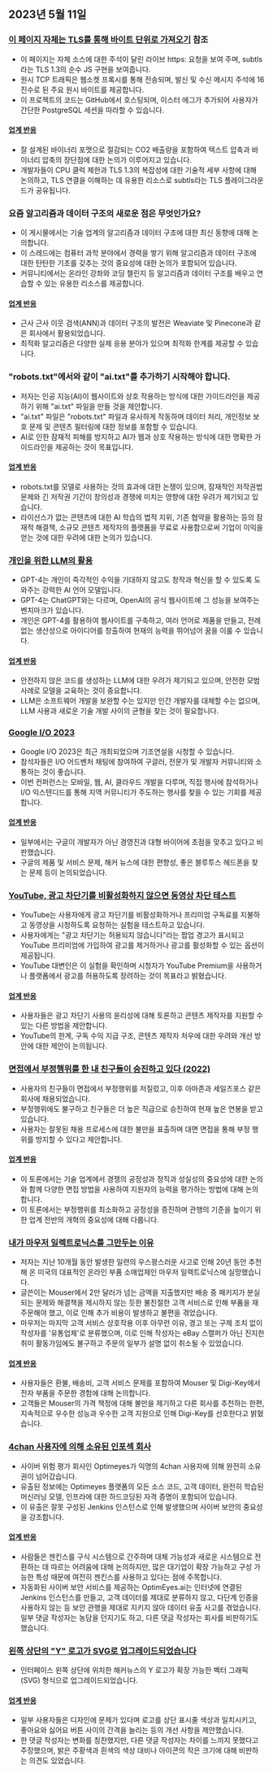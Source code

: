 

<CallToAction />

<Steps>

## 2023년 5월 11일

### [이 페이지 자체는 TLS를 통해 바이트 단위로 가져오기](https://subtls.pages.dev/) 참조

- 이 페이지는 자체 소스에 대한 주석이 달린 라이브 https: 요청을 보여 주며, subtls라는 TLS 1.3의 순수 JS 구현을 보여줍니다.
- 원시 TCP 트래픽은 웹소켓 프록시를 통해 전송되며, 발신 및 수신 메시지 주석에 16진수로 된 주요 원시 바이트를 제공합니다.
- 이 프로젝트의 코드는 GitHub에서 호스팅되며, 이스터 에그가 추가되어 사용자가 간단한 PostgreSQL 세션을 따라할 수 있습니다.

#### [업계 반응](http://news.ycombinator.com/item?id=35884437)

- 잘 설계된 바이너리 포맷으로 절감되는 CO2 배출량을 포함하여 텍스트 압축과 바이너리 압축의 장단점에 대한 논의가 이루어지고 있습니다.
- 개발자들이 CPU 클럭 제한과 TLS 1.3의 복잡성에 대한 기술적 세부 사항에 대해 논의하고, TLS 연결을 이해하는 데 유용한 리소스로 subtls라는 TLS 플레이그라운드가 공유됩니다.

### 요즘 알고리즘과 데이터 구조의 새로운 점은 무엇인가요?

- 이 게시물에서는 기술 업계의 알고리즘과 데이터 구조에 대한 최신 동향에 대해 논의합니다.
- 이 스레드에는 컴퓨터 과학 분야에서 경력을 쌓기 위해 알고리즘과 데이터 구조에 대한 탄탄한 기초를 갖추는 것의 중요성에 대한 논의가 포함되어 있습니다.
- 커뮤니티에서는 온라인 강좌와 코딩 챌린지 등 알고리즘과 데이터 구조를 배우고 연습할 수 있는 유용한 리소스를 제공합니다.

#### [업계 반응](http://news.ycombinator.com/item?id=35886900)

- 근사 근사 이웃 검색(ANN)과 데이터 구조의 발전은 Weaviate 및 Pinecone과 같은 회사에서 활용되었습니다.
- 최적화 알고리즘은 다양한 실제 응용 분야가 있으며 최적화 한계를 제공할 수 있습니다.

### "robots.txt"에서와 같이 "ai.txt"를 추가하기 시작해야 합니다.

- 저자는 인공 지능(AI)이 웹사이트와 상호 작용하는 방식에 대한 가이드라인을 제공하기 위해 "ai.txt" 파일을 만들 것을 제안합니다.
- "ai.txt" 파일은 "robots.txt" 파일과 유사하게 작동하며 데이터 처리, 개인정보 보호 문제 및 콘텐츠 필터링에 대한 정보를 포함할 수 있습니다.
- AI로 인한 잠재적 피해를 방지하고 AI가 웹과 상호 작용하는 방식에 대한 명확한 가이드라인을 제공하는 것이 목표입니다.

#### [업계 반응](http://news.ycombinator.com/item?id=35886288)

- robots.txt를 모델로 사용하는 것의 효과에 대한 논쟁이 있으며, 잠재적인 저작권법 문제와 긴 저작권 기간이 창의성과 경쟁에 미치는 영향에 대한 우려가 제기되고 있습니다.
- 라이선스가 없는 콘텐츠에 대한 AI 학습의 법적 지위, 기존 협약을 활용하는 등의 잠재적 해결책, 소규모 콘텐츠 제작자의 플랫폼을 무료로 사용함으로써 기업이 이익을 얻는 것에 대한 우려에 대한 논의가 있습니다.

### [개인을 위한 LLM의 활용](https://mazzzystar.github.io/2023/05/10/LLM-for-individual/)

- GPT-4는 개인이 즉각적인 수익을 기대하지 않고도 창작과 혁신을 할 수 있도록 도와주는 강력한 AI 언어 모델입니다.
- GPT-4는 ChatGPT와는 다르며, OpenAI의 공식 웹사이트에 그 성능을 보여주는 벤치마크가 있습니다.
- 개인은 GPT-4를 활용하여 웹사이트를 구축하고, 여러 언어로 제품을 만들고, 전례 없는 생산성으로 아이디어를 창출하여 현재의 능력을 뛰어넘어 꿈을 이룰 수 있습니다.

#### [업계 반응](http://news.ycombinator.com/item?id=35885797)

- 안전하지 않은 코드를 생성하는 LLM에 대한 우려가 제기되고 있으며, 안전한 모범 사례로 모델을 교육하는 것이 중요합니다.
- LLM은 소프트웨어 개발을 보완할 수는 있지만 인간 개발자를 대체할 수는 없으며, LLM 사용과 새로운 기술 개발 사이의 균형을 찾는 것이 필요합니다.

### [Google I/O 2023](https://io.google/2023/)

- Google I/O 2023은 최근 개최되었으며 기조연설을 시청할 수 있습니다.
- 참석자들은 I/O 어드벤처 채팅에 참여하여 구글러, 전문가 및 개발자 커뮤니티와 소통하는 것이 좋습니다.
- 이번 컨퍼런스는 모바일, 웹, AI, 클라우드 개발을 다루며, 직접 행사에 참석하거나 I/O 익스텐디드를 통해 지역 커뮤니티가 주도하는 행사를 찾을 수 있는 기회를 제공합니다.

#### [업계 반응](http://news.ycombinator.com/item?id=35886559)

- 일부에서는 구글이 개발자가 아닌 경영진과 대형 바이어에 초점을 맞추고 있다고 비판했습니다.
- 구글의 제품 및 서비스 문제, 해커 뉴스에 대한 편향성, 좋은 블루투스 헤드폰을 찾는 문제 등이 논의되었습니다.

### [YouTube, 광고 차단기를 비활성화하지 않으면 동영상 차단 테스트](https://www.bleepingcomputer.com/news/technology/youtube-tests-blocking-videos-unless-you-disable-ad-blockers/)

- YouTube는 사용자에게 광고 차단기를 비활성화하거나 프리미엄 구독료를 지불하고 동영상을 시청하도록 요청하는 실험을 테스트하고 있습니다.
- 사용자에게는 "광고 차단기는 허용되지 않습니다"라는 팝업 경고가 표시되고 YouTube 프리미엄에 가입하여 광고를 제거하거나 광고를 활성화할 수 있는 옵션이 제공됩니다.
- YouTube 대변인은 이 실험을 확인하며 시청자가 YouTube Premium을 사용하거나 플랫폼에서 광고를 허용하도록 장려하는 것이 목표라고 밝혔습니다.

#### [업계 반응](http://news.ycombinator.com/item?id=35892512)

- 사용자들은 광고 차단기 사용의 윤리성에 대해 토론하고 콘텐츠 제작자를 지원할 수 있는 다른 방법을 제안합니다.
- YouTube의 한계, 구독 수익 지급 구조, 콘텐츠 제작자 처우에 대한 우려와 개선 방안에 대한 제안이 논의됩니다.

### [면접에서 부정행위를 한 내 친구들이 승진하고 있다 (2022)](https://www.teamblind.com/post/My-friends-who-cheated-in-interviews-are-getting-promoted-😡😡😡😡-XnYM4nLs)

- 사용자의 친구들이 면접에서 부정행위를 저질렀고, 이후 아마존과 세일즈포스 같은 회사에 채용되었습니다.
- 부정행위에도 불구하고 친구들은 더 높은 직급으로 승진하여 현재 높은 연봉을 받고 있습니다.
- 사용자는 잘못된 채용 프로세스에 대한 불만을 표출하며 대면 면접을 통해 부정 행위를 방지할 수 있다고 제안합니다.

#### [업계 반응](http://news.ycombinator.com/item?id=35885342)

- 이 토론에서는 기술 업계에서 경쟁의 공정성과 정직과 성실성의 중요성에 대한 논의와 함께 다양한 면접 방법을 사용하여 지원자의 능력을 평가하는 방법에 대해 논의합니다.
- 이 토론에서는 부정행위를 최소화하고 공정성을 증진하며 관행의 기준을 높이기 위한 업계 전반의 개혁의 중요성에 대해 다룹니다.

### [내가 마우저 일렉트로닉스를 그만두는 이유](https://lcamtuf.substack.com/p/why-im-done-with-mouser-electronics)

- 저자는 지난 10개월 동안 발생한 일련의 우스꽝스러운 사고로 인해 20년 동안 추천해 온 미국의 대표적인 온라인 부품 소매업체인 마우저 일렉트로닉스에 실망했습니다.
- 글쓴이는 Mouser에서 2만 달러가 넘는 금액을 지출했지만 배송 중 패키지가 분실되는 문제와 해결책을 제시하지 않는 듯한 불친절한 고객 서비스로 인해 부품을 재주문해야 했고, 이로 인해 추가 비용이 발생하고 불편을 겪었습니다.
- 마우저는 마지막 고객 서비스 상호작용 이후 아무런 이유, 경고 또는 구제 조치 없이 작성자를 '유통업체'로 분류했으며, 이로 인해 작성자는 eBay 스캘퍼가 아닌 진지한 취미 활동가임에도 불구하고 주문의 일부가 설명 없이 취소될 수 있었습니다.

#### [업계 반응](http://news.ycombinator.com/item?id=35892246)

- 사용자들은 환불, 배송비, 고객 서비스 문제를 포함하여 Mouser 및 Digi-Key에서 전자 부품을 주문한 경험에 대해 논의합니다.
- 고객들은 Mouser의 가격 책정에 대해 불만을 제기하고 다른 회사를 추천하는 한편, 지속적으로 우수한 성능과 우수한 고객 지원으로 인해 Digi-Key를 선호한다고 밝혔습니다.

### [4chan 사용자에 의해 소유된 인포섹 회사](https://maia.crimew.gay/posts/optimeyes-leak/)

- 사이버 위험 평가 회사인 Optimeyes가 익명의 4chan 사용자에 의해 완전히 소유권이 넘어갔습니다.
- 유출된 정보에는 Optimeyes 플랫폼의 모든 소스 코드, 고객 데이터, 완전히 학습된 머신러닝 모델, 인프라에 대한 하드코딩된 자격 증명이 포함되어 있습니다.
- 이 유출은 잘못 구성된 Jenkins 인스턴스로 인해 발생했으며 사이버 보안의 중요성을 강조합니다.

#### [업계 반응](http://news.ycombinator.com/item?id=35888509)

- 사람들은 젠킨스를 구식 시스템으로 간주하며 대체 가능성과 새로운 시스템으로 전환하는 데 따르는 어려움에 대해 논의하지만, 많은 대기업이 확장 가능하고 구성 가능한 특성 때문에 여전히 젠킨스를 사용하고 있다는 점에 주목합니다.
- 자동화된 사이버 보안 서비스를 제공하는 OptimEyes.ai는 인터넷에 연결된 Jenkins 인스턴스를 만들고, 고객 데이터를 제대로 분류하지 않고, 다단계 인증을 사용하지 않는 등 보안 관행을 제대로 지키지 않아 데이터 유출 사고를 겪었습니다. 일부 댓글 작성자는 농담을 던지기도 하고, 다른 댓글 작성자는 회사를 비판하기도 했습니다.

### [왼쪽 상단의 "Y" 로고가 SVG로 업그레이드되었습니다](https://news.ycombinator.com/y18.svg)

- 인터페이스 왼쪽 상단에 위치한 해커뉴스의 Y 로고가 확장 가능한 벡터 그래픽(SVG) 형식으로 업그레이드되었습니다.

#### [업계 반응](http://news.ycombinator.com/item?id=35894326)

- 일부 사용자들은 디자인에 문제가 있다며 로고를 상단 표시줄 색상과 일치시키고, 좋아요와 싫어요 버튼 사이의 간격을 늘리는 등의 개선 사항을 제안했습니다.
- 한 댓글 작성자는 변화를 칭찬했지만, 다른 댓글 작성자는 차이를 느끼지 못했다고 주장했으며, 밝은 주황색과 흰색의 색상 대비나 아이콘의 작은 크기에 대해 비판하는 의견도 있었습니다.

</Steps>
